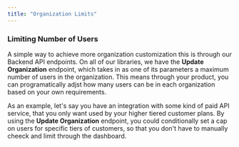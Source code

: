 ```yaml
---
title: "Organization Limits"
---
```


### Limiting Number of Users

A simple way to achieve more organization customization this is through our Backend API endpoints. On all of our libraries, we have the **Update Organization** endpoint, 
which takes in as one of its parameters a maximum number of users in the organization. This means through your product, you can programatically 
adjst how many users can be in each organization based on your own requirements. 

As an example, let's say you have an integration with some kind of paid API service, that you only want used by your higher tiered customer plans. 
By using the **Update Organization** endpoint, you could conditionally set a cap on users for specific tiers of customers, so that you 
don't have to manually cheeck and limit through the dashboard.
